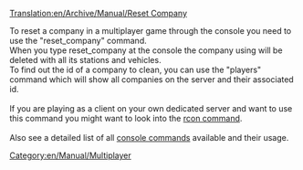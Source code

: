 [[Translation:en/Archive/Manual/Reset Company]]


To reset a company in a multiplayer game through the console you need to use the "reset_company" command.<br />
When you type reset_company <company-id> at the console the company using <company-id> will be deleted with all its stations and vehicles.<br />
To find out the id of a company to clean, you can use the "players" command which will show all companies on the server and their associated id.<br /><br />
If you are playing as a client on your own dedicated server and want to use this command you might want to look into the [[en/Manual/Dedicated server|rcon command]].<br /><br />
Also see a detailed list of all [[en/Manual/Console Commands|console commands]] available and their usage.

[[Category:en/Manual/Multiplayer]]